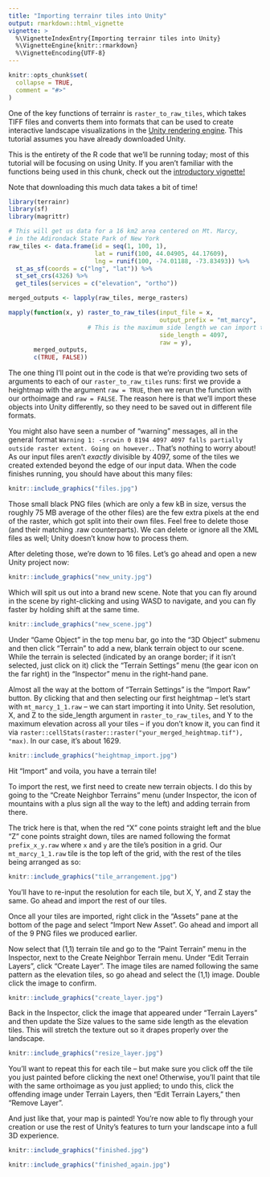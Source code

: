 ```yaml
---
title: "Importing terrainr tiles into Unity"
output: rmarkdown::html_vignette
vignette: >
  %\VignetteIndexEntry{Importing terrainr tiles into Unity}
  %\VignetteEngine{knitr::rmarkdown}
  %\VignetteEncoding{UTF-8}
---
```


```r
knitr::opts_chunk$set(
  collapse = TRUE,
  comment = "#>"
)
```

One of the key functions of terrainr is `raster_to_raw_tiles`, which takes TIFF
files and converts them into formats that can be used to create interactive 
landscape visualizations in the [Unity rendering engine](https://unity.com/). 
This tutorial assumes you have already downloaded Unity.

This is the entirety of the R code that we'll be running today; most of this 
tutorial will be focusing on using Unity. If you aren't familiar with the 
functions being used in this chunk, check out the [introductory vignette!](https://docs.ropensci.org/terrainr/articles/overview.html)

Note that downloading this much data takes a bit of time!

```r
library(terrainr)
library(sf)
library(magrittr)

# This will get us data for a 16 km2 area centered on Mt. Marcy,
# in the Adirondack State Park of New York 
raw_tiles <- data.frame(id = seq(1, 100, 1),
                        lat = runif(100, 44.04905, 44.17609), 
                        lng = runif(100, -74.01188, -73.83493)) %>% 
  st_as_sf(coords = c("lng", "lat")) %>% 
  st_set_crs(4326) %>% 
  get_tiles(services = c("elevation", "ortho"))

merged_outputs <- lapply(raw_tiles, merge_rasters)

mapply(function(x, y) raster_to_raw_tiles(input_file = x, 
                                          output_prefix = "mt_marcy", 
                      # This is the maximum side length we can import to Unity
                                          side_length = 4097, 
                                          raw = y),
       merged_outputs,
       c(TRUE, FALSE))
```

The one thing I'll point out in the code is that we're providing two sets of 
arguments to each of our `raster_to_raw_tiles` runs: first we provide a 
heightmap with the argument `raw = TRUE`, then we rerun the function with our
orthoimage and `raw = FALSE`. The reason here is that we'll import these objects
into Unity differently, so they need to be saved out in different file formats.

You might also have seen a number of "warning" messages, all in the general 
format `Warning 1: -srcwin 0 8194 4097 4097 falls partially outside raster extent. Going on however.`. 
That's nothing to worry about! As our input files aren't _exactly_ divisible by
4097, some of the tiles we created extended beyond the edge of our input data. 
When the code finishes running, you should have about this many files:

```r
knitr::include_graphics("files.jpg")
```

Those small black PNG files (which are only a few kB in size, versus the 
roughly 75 MB average of the other files) are the few extra pixels at the end of
the raster, which got split into their own files. 
Feel free to delete those (and their matching .raw counterparts). We can delete
or ignore all the XML files as well; Unity doesn't know how to process them.

After deleting those, we're down to 16 files. Let's go ahead and open a new 
Unity project now:

```r
knitr::include_graphics("new_unity.jpg")
```

Which will spit us out into a brand new scene. Note that you can fly around in 
the scene by right-clicking and using WASD to navigate, and you can fly faster
by holding shift at the same time.

```r
knitr::include_graphics("new_scene.jpg")
```

Under "Game Object" in the top menu bar, go into the "3D Object" submenu and 
then click "Terrain" to add a new, blank terrain object to our scene. While the
terrain is selected (indicated by an orange border; if it isn't selected, just
click on it) click the "Terrain Settings" menu (the gear icon on the far right) 
in the "Inspector" menu in the right-hand pane.

Almost all the way at the bottom of "Terrain Settings" is the "Import Raw" 
button. By clicking that and then selecting our first heightmap -- let's start
with `mt_marcy_1_1.raw` -- we can start importing it into Unity. Set resolution,
X, and Z to the side_length argument in `raster_to_raw_tiles`, and Y to the 
maximum elevation across all your tiles -- if you don't know it, you can find it
via `raster::cellStats(raster::raster("your_merged_heightmap.tif"), "max)`. In 
our case, it's about 1629.

```r
knitr::include_graphics("heightmap_import.jpg")
```

Hit "Import" and voila, you have a terrain tile! 

To import the rest, we first need to create new terrain objects. I do this by 
going to the "Create Neighbor Terrains" menu (under Inspector, the icon of 
mountains with a plus sign all the way to the left) and adding terrain from 
there.

The trick here is that, when the red "X" cone points straight left and the blue
"Z" cone points straight down, tiles are named following the format 
`prefix_x_y.raw` where `x` and `y` are the tile's position in a grid. Our 
`mt_marcy_1_1.raw` tile is the top left of the grid, with the rest of the tiles
being arranged as so:

```r
knitr::include_graphics("tile_arrangement.jpg")
```

You'll have to re-input the resolution for each tile, but X, Y, and Z stay the 
same. Go ahead and import the rest of our tiles.

Once all your tiles are imported, right click in the "Assets" pane at the bottom
of the page and select "Import New Asset". Go ahead and import all of the 9 PNG
files we produced earlier.

Now select that (1,1) terrain tile and go to the "Paint Terrain" menu in the 
Inspector, next to the Create Neighbor Terrain menu. Under "Edit Terrain 
Layers", click "Create Layer". The image tiles are named following the same 
pattern as the elevation tiles, so go ahead and select the (1,1) image. Double
click the image to confirm.

```r
knitr::include_graphics("create_layer.jpg")
```

Back in the Inspector, click the image that appeared under "Terrain Layers" and 
then update the Size values to the same side length as the elevation tiles. This
will stretch the texture out so it drapes properly over the landscape.

```r
knitr::include_graphics("resize_layer.jpg")
```

You'll want to repeat this for each tile -- but make sure you click off the tile
you just painted before clicking the next one! Otherwise, you'll paint that tile
with the same orthoimage as you just applied; to undo this, click the offending
image under Terrain Layers, then "Edit Terrain Layers," then "Remove Layer".

And just like that, your map is painted! You're now able to fly through your 
creation or use the rest of Unity's features to turn your landscape into a 
full 3D experience.

```r
knitr::include_graphics("finished.jpg")
```

```r
knitr::include_graphics("finished_again.jpg")
```
